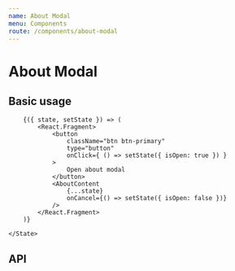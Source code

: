 ```yaml
---
name: About Modal
menu: Components
route: /components/about-modal
---
```



# About  Modal

## Basic usage

<Playground>
    <State initial={{
        isOpen: false
    }}>

        {({ state, setState }) => (
            <React.Fragment>
                <button
                    className="btn btn-primary"
                    type="button"
                    onClick={ () => setState({ isOpen: true }) }
                >
                    Open about modal
                </button>
                <AboutContent
                    {...state}
                    onCancel={() => setState({ isOpen: false })}
                />
            </React.Fragment>
        )}

    </State>

</Playground>

## API

<Props of={AboutContent} />

